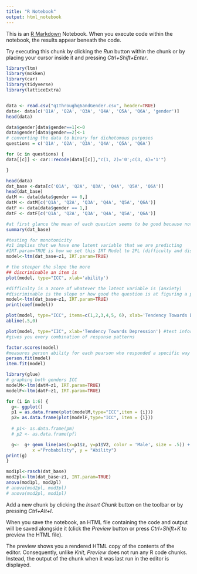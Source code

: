 ---
title: "R Notebook"
output: html_notebook
---

This is an [R Markdown](http://rmarkdown.rstudio.com) Notebook. When you execute code within the notebook, the results appear beneath the code. 

Try executing this chunk by clicking the *Run* button within the chunk or by placing your cursor inside it and pressing *Ctrl+Shift+Enter*. 

```{r}
library(ltm)
library(mokken)
library(car)
library(tidyverse)
library(latticeExtra)



```



```{r}
data <- read.csv("q1Throughq6andGender.csv", header=TRUE) 
data<- data[c('Q1A', 'Q2A', 'Q3A', 'Q4A', 'Q5A', 'Q6A', 'gender')]
head(data)

data$gender[data$gender==1]<-0
data$gender[data$gender==2]<-1
# converting the data to binary for dichotomous purposes
questions = c('Q1A', 'Q2A', 'Q3A', 'Q4A', 'Q5A', 'Q6A')

for (c in questions) {
data[[c]] <- car::recode(data[[c]],"c(1, 2)='0';c(3, 4)='1'")

}

head(data)
dat_base <-data[c('Q1A', 'Q2A', 'Q3A', 'Q4A', 'Q5A', 'Q6A')]
head(dat_base)
datM <- data[data$gender == 0,]
datM <- datM[c('Q1A', 'Q2A', 'Q3A', 'Q4A', 'Q5A', 'Q6A')]
datF <- data[data$gender == 1,]
datF <- datF[c('Q1A', 'Q2A', 'Q3A', 'Q4A', 'Q5A', 'Q6A')]

```

```{r}
#at first glance the mean of each question seems to be good because not everyone is answering one way to these wquestions
summary(dat_base)

```

```{r}
#testing for monotonicity
#z1 implies that we have one latent variable that we are predicting 
#IRT.param=TRUE is how we set this IRT Model to 2PL (difficulty and discrimination)
model<-ltm(dat_base~z1, IRT.param=TRUE)

# the steeper the slope the more 
## discriminable an item is
plot(model, type="ICC", xlab='ability')

```


```{r}
#difficulty is a zcore of whatever the latent variable is (anxiety)
#discriminable is the slope or how good the question is at figuring a person out
model<-ltm(dat_base~z1, IRT.param=TRUE)
print(coef(model))
```

```{r}
plot(model, type="ICC", items=c(1,2,3,4,5, 6), xlab='Tendency Towards Depression')
abline(.5,0)

plot(model, type="IIC", xlab='Tendency Towards Depression') #test information function
#gives you every combination of response patterns

factor.scores(model)
#measures person ability for each pearson who responded a specific way
person.fit(model)
item.fit(model)
```

```{r}
library(glue)
# graphing both genders ICC
modelM<-ltm(datM~z1, IRT.param=TRUE)
modelF<-ltm(datF~z1, IRT.param=TRUE)

for (i in 1:6) {
  g<- ggplot()
  p1 = as.data.frame(plot(modelM,type="ICC",item = {i}))
  p2= as.data.frame(plot(modelF,type="ICC", item = {i}))
  
  # p1<- as.data.frame(pm)
  # p2 <- as.data.frame(pf)

  g<-  g+ geom_line(aes(x=p1$z, y=p1$V2, color = 'Male', size = .5)) + geom_line(aes(x=p2$z, y=p2$V2, color = 'Female', size=.5)) + labs(title=glue("Item ",{i}) ,
          x ="Probability", y = "Ability")
print(g)
}
```

```{r}
mod1pl<-rasch(dat_base)
mod2pl<-ltm(dat_base~z1, IRT.param=TRUE)
anova(mod1pl, mod2pl)
# anova(mod2pl, mod3pl)
# anova(mod2pl, mod1pl)


```



Add a new chunk by clicking the *Insert Chunk* button on the toolbar or by pressing *Ctrl+Alt+I*.

When you save the notebook, an HTML file containing the code and output will be saved alongside it (click the *Preview* button or press *Ctrl+Shift+K* to preview the HTML file).

The preview shows you a rendered HTML copy of the contents of the editor. Consequently, unlike *Knit*, *Preview* does not run any R code chunks. Instead, the output of the chunk when it was last run in the editor is displayed.
